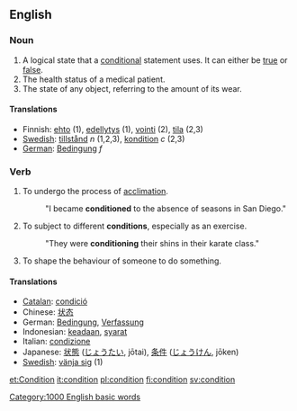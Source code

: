 ==English==

{{rank|generally|ago|easily|685|condition|sleep|ex|mere}}

===Noun===
{{en-noun-reg}}

# A logical state that a [[conditional]] statement uses.  It can either be [[true]] or [[false]].
# The health status of a medical patient.
# The state of any object, referring to the amount of its wear.

====Translations====
*Finnish: [[ehto]] (1), [[edellytys]] (1), [[vointi]] (2), [[tila]] (2,3)
*[[w:Swedish language|Swedish]]: [[tillstånd]] ''n'' (1,2,3), [[kondition]] ''c'' (2,3)
*[[w:German language|German]]: [[Bedingung]] ''f''

===Verb===
{{en-infl-reg-consonant|condition||}}

# To undergo the process of [[acclimation]].
#:"I became '''conditioned''' to the absence of seasons in San Diego."
# To subject to different '''conditions''', especially as an exercise.
#:"They were '''conditioning''' their shins in their karate class."
# To shape the behaviour of someone to do something.

====Translations====
*[[Catalan]]: [[condició]]
*Chinese: [[状态]]
*German: [[Bedingung]], [[Verfassung]]
*Indonesian: [[ada|keadaan]], [[syarat]]
*Italian: [[condizione]]
*Japanese: [[状態]] ([[じょうたい]], jōtai), [[条件]] ([[じょうけん]], jōken)
*[[w:Swedish language|Swedish]]: [[vänja sig]] (1)

[[Category:1000 English basic words]]

[[et:Condition]]
[[it:condition]]
[[pl:condition]]
[[fi:condition]]
[[sv:condition]]
